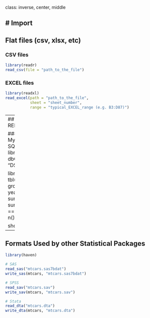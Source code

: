 class: inverse, center, middle

# Import
---

## Flat files (csv, xlsx, etc)
### CSV files
```r
library(readr)
read_csv(file = "path_to_the_file")
```

### EXCEL files
```r
library(readxl)
read_excel(path = "path_to_the_file",
           sheet = "sheet_number",
           range = "typical_EXCEL_range (e.g. B3:D87)")
```

---
## Database
### REDCap
```r
library(REDCapR)
redcap_read(redcap_uri = "URI_of_the_REDCap_project",
            token = "the_user_specific_token")
```

### SQL, Oracle, MySQL, PostgreSQL, SQLite 
```r
library(DBI)
library(odbc)
con <- dbConnect(odbc(), "DSN name")

library(dbplyr)
q1 <- tbl(con, "bank") %>%
  group_by(month_idx, year, month) %>%
  summarise(
    subscribe = sum(ifelse(term_deposit == "yes", 1, 0)),
    total = n())

show_query(q1)
```

---
## Formats Used by other Statistical Packages
```r
library(haven)

# SAS
read_sas("mtcars.sas7bdat")
write_sas(mtcars, "mtcars.sas7bdat")

# SPSS
read_sav("mtcars.sav")
write_sav(mtcars, "mtcars.sav")

# Stata
read_dta("mtcars.dta")
write_dta(mtcars, "mtcars.dta")
```

